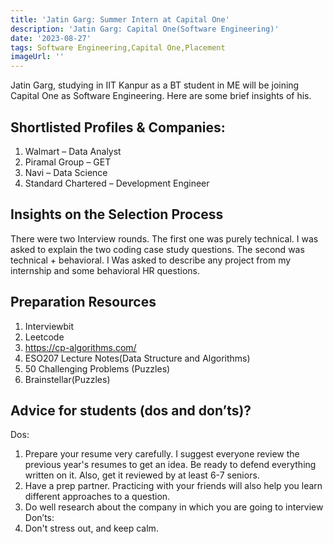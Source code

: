 ```yaml
---
title: 'Jatin Garg: Summer Intern at Capital One'
description: 'Jatin Garg: Capital One(Software Engineering)'
date: '2023-08-27'
tags: Software Engineering,Capital One,Placement
imageUrl: ''
---
```


Jatin Garg, studying in IIT Kanpur as a BT student in ME will be joining Capital One as Software Engineering. Here are some brief insights of his.

## Shortlisted Profiles & Companies:
1. Walmart – Data Analyst
2. Piramal Group – GET
3. Navi – Data Science
4. Standard Chartered – Development Engineer

## Insights on the Selection Process
There were two Interview rounds. The first one was purely technical. I was asked to
explain the two coding case study questions. The second was technical + behavioral. I
Was asked to describe any project from my internship and some behavioral HR
questions.

##  Preparation Resources
1. Interviewbit
2. Leetcode
3. https://cp-algorithms.com/
4. ESO207 Lecture Notes(Data Structure and Algorithms)
5. 50 Challenging Problems (Puzzles)
6. Brainstellar(Puzzles)

## Advice for students (dos and don’ts)? 
Dos:
1. Prepare your resume very carefully. I suggest everyone review the previous year&#39;s
resumes to get an idea. Be ready to defend everything written on it. Also, get it
reviewed by at least 6-7 seniors.
2. Have a prep partner. Practicing with your friends will also help you learn different
approaches to a question.
3. Do well research about the company in which you are going to interview
Don’ts:
1. Don&#39;t stress out, and keep calm.

